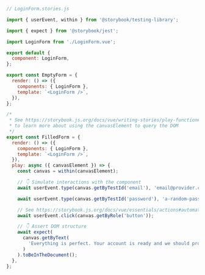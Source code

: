 ```js
// LoginForm.stories.js

import { userEvent, within } from '@storybook/testing-library';

import { expect } from '@storybook/jest';

import LoginForm from './LoginForm.vue';

export default {
  component: LoginForm,
};

export const EmptyForm = {
  render: () => ({
    components: { LoginForm },
    template: `<LoginForm />`,
  }),
};

/*
 * See https://storybook.js.org/docs/vue/writing-stories/play-function#working-with-the-canvas
 * to learn more about using the canvasElement to query the DOM
 */
export const FilledForm = {
  render: () => ({
    components: { LoginForm },
    template: `<LoginForm />`,
  }),
  play: async ({ canvasElement }) => {
    const canvas = within(canvasElement);

    // 👇 Simulate interactions with the component
    await userEvent.type(canvas.getByTestId('email'), 'email@provider.com');

    await userEvent.type(canvas.getByTestId('password'), 'a-random-password');

    // See https://storybook.js.org/docs/vue/essentials/actions#automatically-matching-args to learn how to setup logging in the Actions panel
    await userEvent.click(canvas.getByRole('button'));

    // 👇 Assert DOM structure
    await expect(
      canvas.getByText(
        'Everything is perfect. Your account is ready and we should probably get you started!'
      )
    ).toBeInTheDocument();
  },
};
```
